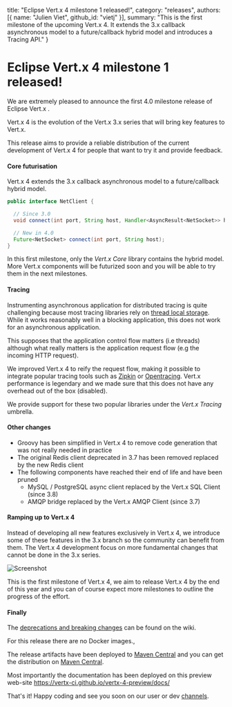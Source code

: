   title: "Eclipse Vert.x 4 milestone 1 released!",
  category: "releases",
  authors: [{
    name: "Julien Viet",
    github_id: "vietj"
  }],
  summary: "This is the first milestone of the upcoming Vert.x 4. It extends the 3.x callback asynchronous model to a future/callback hybrid model and introduces a Tracing API."
}

# Eclipse Vert.x 4 milestone 1 released!

We are extremely pleased to announce the first 4.0 milestone release of Eclipse Vert.x .

Vert.x 4 is the evolution of the Vert.x 3.x series that will bring key features to Vert.x.

This release aims to provide a reliable distribution of the current development of Vert.x 4 for people that
want to try it and provide feedback.

#### Core futurisation

Vert.x 4 extends the 3.x callback asynchronous model to a future/callback hybrid model.

```java
public interface NetClient {

  // Since 3.0
  void connect(int port, String host, Handler<AsyncResult<NetSocket>> handler);

  // New in 4.0
  Future<NetSocket> connect(int port, String host);
}
```

In this first milestone, only the _Vert.x Core_ library contains the hybrid model. More Vert.x components
will be futurized soon and you will be able to try them in the next milestones.

#### Tracing

Instrumenting asynchronous application for distributed tracing is quite challenging because most tracing libraries
rely on [thread local storage](https://fr.wikipedia.org/wiki/Thread_Local_Storage). While it works reasonably well
in a blocking application, this does not work for an asynchronous application.

This supposes that the application control flow matters (i.e threads) although what really matters is the application
request flow (e.g the incoming HTTP request).

We improved Vert.x 4 to reify the request flow, making it possible to integrate popular tracing tools such as [Zipkin](https://zipkin.io)
or [Opentracing](https://opentracing.io). Vert.x performance is legendary and we made sure that this does not have
any overhead out of the box (disabled).

We provide support for these two popular libraries under the _Vert.x Tracing_ umbrella.

#### Other changes

- Groovy has been simplified in Vert.x 4 to remove code generation that was not really needed in practice
- The original Redis client deprecated in 3.7 has been removed replaced by the new Redis client
- The following components have reached their end of life and have been pruned
  - MySQL / PostgreSQL async client replaced by the Vert.x SQL Client (since 3.8)
  - AMQP bridge replaced by the Vert.x AMQP Client (since 3.7)

#### Ramping up to Vert.x 4

Instead of developing all new features exclusively in Vert.x 4, we introduce some of these features in the 3.x branch
so the community can benefit from them. The Vert.x 4 development focus on more fundamental changes that cannot be done
in the 3.x series.

<img src="{{ site_url }}assets/blog/vertx-4-milestone1-release/vertx-4-timeline.png" alt="Screenshot" class="img-responsive" />

This is the first milestone of Vert.x 4, we aim to release Vert.x 4 by the end of this year and you can of course
expect more milestones to outline the progress of the effort.

#### Finally

The [deprecations and breaking changes](https://github.com/vert-x3/wiki/wiki/4.0.0-Deprecations-and-breaking-changes)
 can be found on the wiki.

For this release there are no Docker images.,

The release artifacts have been deployed to [Maven Central](https://search.maven.org/search?q=g:io.vertx%20AND%20v:4.0.0-milestone1) and you can get the distribution on [Maven Central](https://repo1.maven.org/maven2/io/vertx/vertx-stack-manager/4.0.0-milestone1/).

Most importantly the documentation has been deployed on this preview web-site https://vertx-ci.github.io/vertx-4-preview/docs/

That's it! Happy coding and see you soon on our user or dev [channels](https://vertx.io/community).
